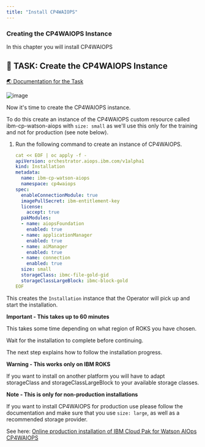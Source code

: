 ```yaml
---
title: "Install CP4WAIOPS"
---
```


### Creating the CP4WAIOPS Instance

In this chapter you will install CP4WAIOPS



## 🚀 TASK: Create the CP4WAIOPS Instance
<a href="https://www.ibm.com/docs/en/cloud-paks/cloud-pak-watson-aiops/3.5.0?topic=manager-starter-installation-cli" target="_blank" >🌏 Documentation for the Task</a>



![image](/images/54_aimanager_story.png)


Now it's time to create the CP4WAIOPS instance.

To do this create an instance of the CP4WAIOPS custom resource called ibm-cp-watson-aiops with `size: small` as we'll use this only for the training and not for production (see note below).






<Accordion>
<AccordionItem title="💡 Need Help?">

1. Run the following command to create an instance of CP4WAIOPS.

   ```yaml
   cat << EOF | oc apply -f -
   apiVersion: orchestrator.aiops.ibm.com/v1alpha1
   kind: Installation
   metadata:
     name: ibm-cp-watson-aiops
     namespace: cp4waiops
   spec:
     enableConnectionModule: true
     imagePullSecret: ibm-entitlement-key
     license:
       accept: true
     pakModules:
     - name: aiopsFoundation
       enabled: true
     - name: applicationManager
       enabled: true
     - name: aiManager
       enabled: true
     - name: connection
       enabled: true
     size: small
     storageClass: ibmc-file-gold-gid
     storageClassLargeBlock: ibmc-block-gold
   EOF  
   ```


<InlineNotification kind="info">

This creates the `Installation` instance that the Operator will pick up and start the installation. 

</InlineNotification>


</AccordionItem>
</Accordion>





<InlineNotification kind="error">

**Important - This takes up to 60 minutes**

This takes some time depending on what region of ROKS you have chosen.

Wait for the installation to complete before continuing. 

The next step explains how to follow the installation progress.

</InlineNotification>




<InlineNotification kind="warning">

**Warning - This works only on IBM ROKS**

If you want to install on another platform you will have to adapt storageClass and storageClassLargeBlock to your available storage classes.

</InlineNotification>


<InlineNotification kind="info">

**Note - This is only for non-production installations**

If you want to install CP4WAIOPS for production use please follow the documentation and make sure that you use `size: large`, as well as a recommended storage provider.

See here: [Online production installation of IBM Cloud Pak for Watson AIOps CP4WAIOPS](https://www.ibm.com/docs/en/cloud-paks/cloud-pak-watson-aiops/3.5.0?topic=installation-online-console)


</InlineNotification>



